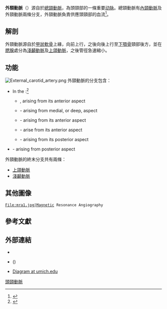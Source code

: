 {{Infobox artery
| Name        = 外頸動脈
| Latin       = arteria carotis externa
| Image       = Blausen 0170 CarotidArteries.png
| Caption     = 外頸動脈源自[[總頸動脈|總頸動脈]]，並供應頭頸部的構造
| BranchFrom  = [[總頸動脈|總頸動脈]]
| BranchTo    = {{tsl|en|superior thyroid artery|上甲狀腺動脈}}、{{tsl|en|lingual artery|舌動脈}}、{{tsl|en|facial artery|顏面動脈}}、{{tsl|en|ascending pharyngeal artery|升咽動脈}}、{{tsl|en|occipital artery|枕動脈}}、{{tsl|en|posterior auricular artery|耳後動脈}}、[[上頜動脈|上頜動脈]]、[[淺顳動脈|淺顳動脈]]
| Vein        =
| Precursor   = [[Aortic_arches#Arches_1_and_2|1 & 2.]] [[aortic_arches|aortic arches]]
| Supplies    =
<!--
| GraySubject = 144
| GrayPage    = 551
| MeshName    = Carotid+Artery,+External
| MeshNumber  = A07.231.114.186.200.210
| DorlandsPre = a_61
| DorlandsSuf = 12153668
-->
}}
'''外頸動脈'''（{{lang|en|external carotid artery}}）源自於[[總頸動脈|總頸動脈]]，為頭頸部的一條重要[[动脉|动脉]]。總頸動脈有[[內頸動脈|內頸動脈]]及外頸動脈兩條分支，外頸動脈負責供應頭頸部的血流<ref>{{cite web|title=Carotid artery|url=http://www.webmd.com/heart/picture-of-the-carotid-artery|website=WebMD|accessdate=2015-07-28|archive-date=2012-03-07|archive-url=https://web.archive.org/web/20120307021732/http://www.webmd.com/heart/picture-of-the-carotid-artery|dead-url=no}}</ref>。

==解剖==
外頸動脈源自於[[甲狀軟骨|甲狀軟骨]]上緣，向前上行，之後向後上行至[[下顎骨|下顎骨]]頸部後方，並在[[腮腺|腮腺]]處分為[[淺顳動脈|淺顳動脈]]及[[上頜動脈|上頜動脈]]，之後管徑急速縮小。

==功能==
[[File:External_carotid_artery.png|thumb]]
外頸動脈的分支包含：
* In the {{tsl|en|carotid triangle||carotid triangle}}:<ref>{{Cite web |url=http://ect.downstate.edu/courseware/haonline/labs/l25/120100.htm |title=Human Anatomy - Lab 25 Step 12<!-- Bot generated title --> |accessdate=2017-02-10 |archive-date=2016-03-17 |archive-url=https://web.archive.org/web/20160317160435/http://ect.downstate.edu/courseware/haonline/labs/L25/120100.htm |dead-url=yes }}</ref>
** {{tsl|en|Superior thyroid artery||Superior thyroid artery}}, arising from its anterior aspect
** {{tsl|en|Ascending pharyngeal artery||Ascending pharyngeal artery}} - arising from medial, or deep, aspect
** {{tsl|en|Lingual artery||Lingual artery}} - arising from its anterior aspect
** {{tsl|en|Facial artery||Facial artery}} - arise from its anterior aspect
** {{tsl|en|Occipital artery||Occipital artery}} - arising from its posterior aspect
* {{tsl|en|Posterior auricular artery||Posterior auricular artery}} - arising from posterior aspect

外頸動脈的終末分支共有兩條：
* [[上頜動脈|上頜動脈]]
* [[淺顳動脈|淺顳動脈]]

==其他圖像==
<gallery>
 File:mra1.jpg|Magnetic Resonance Angiography
</gallery>

==參考文獻==
{{reflist}}

==外部連結==
{{Anatomy-terms}}
{{commons category|Arteria carotis externa|External carotid artery}}
* {{NormanAnatomy|lesson5}}
* {{NormanAnatomy|lesson4}} ({{NormanAnatomyFig|infratempfossaart}})
* [https://web.archive.org/web/20060909160055/http://anatomy.med.umich.edu/lectures/face/slide6.html Diagram at umich.edu]

{{Arteries of head and neck}}

[[Category:頭頸動脈|頭頸動脈]]